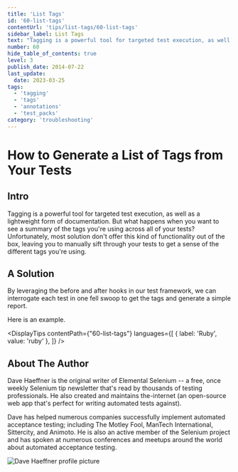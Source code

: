 ```yaml
---
title: 'List Tags'
id: '60-list-tags'
contentUrl: 'tips/list-tags/60-list-tags'
sidebar_label: List Tags
text: "Tagging is a powerful tool for targeted test execution, as well as a lightweight form of documentation. But what happens when you want to see a summary of the tags you're using across all of your tests? Unfortunately, most solution don't offer this kind of functionality out of the box, leaving you to manually sift through your tests to get a sense of the different tags you're using."
number: 60
hide_table_of_contents: true
level: 3
publish_date: 2014-07-22
last_update:
  date: 2023-03-25
tags:
  - 'tagging'
  - 'tags'
  - 'annotations'
  - 'test_packs'
category: 'troubleshooting'
---
```


# How to Generate a List of Tags from Your Tests

## Intro

Tagging is a powerful tool for targeted test execution, as well as a lightweight form of documentation. But what
happens when you want to see a summary of the tags you're using across all of your tests? Unfortunately, most
solution don't offer this kind of functionality out of the box, leaving you to manually sift through your tests
to get a sense of the different tags you're using.

## A Solution

By leveraging the before and after hooks in our test framework, we can interrogate each test in one fell swoop to
get the tags and generate a simple report.

Here is an example.



<DisplayTips contentPath={"60-list-tags"} languages={[
    { label: 'Ruby', value: 'ruby' },
]} />


## About The Author

Dave Haeffner is the original writer of Elemental Selenium -- a free, once weekly Selenium tip newsletter that's read
by thousands of testing professionals. He also created and maintains the-internet (an open-source web app that's
perfect for writing automated tests against).

Dave has helped numerous companies successfully implement automated acceptance testing; including The Motley Fool,
ManTech International, Sittercity, and Animoto. He is also an active member of the Selenium project and has spoken
at numerous conferences and meetups around the world about automated acceptance testing.

![Dave Haeffner profile picture](/img/authors/dave-haeffner.jpeg#author-img 'a title')




